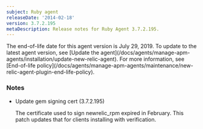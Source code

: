 ```yaml
---
subject: Ruby agent
releaseDate: '2014-02-18'
version: 3.7.2.195
metaDescription: Release notes for Ruby Agent 3.7.2.195.
---
```


<Callout variant="important">
  The end-of-life date for this agent version is July 29, 2019. To update to the latest agent version, see [Update the agent](/docs/agents/manage-apm-agents/installation/update-new-relic-agent). For more information, see [End-of-life policy](/docs/agents/manage-apm-agents/maintenance/new-relic-agent-plugin-end-life-policy).
</Callout>

### Notes

* Update gem signing cert (3.7.2.195)

  The certificate used to sign newrelic_rpm expired in February. This patch updates that for clients installing with verification.
